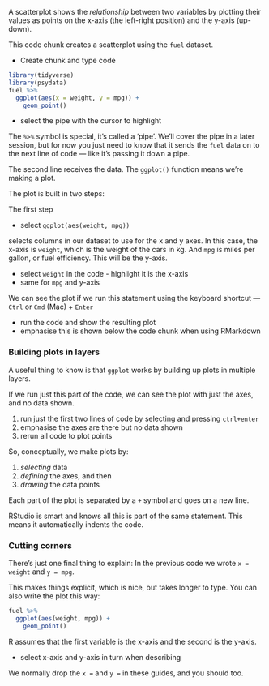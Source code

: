 A scatterplot shows the *relationship* between two variables by plotting their values as points on the x-axis (the
left-right position) and the y-axis (up-down).

This code chunk creates a scatterplot using the `fuel` dataset.

:::{.direction}
- Create chunk and type code
:::

```r
library(tidyverse)
library(psydata)
fuel %>%
  ggplot(aes(x = weight, y = mpg)) +
    geom_point()
```

:::{.direction}
- select the pipe with the cursor to highlight
:::

The `%>%` symbol is special, it's called a 'pipe'. We'll cover the pipe in a later session, but for now you just need to
know that it sends the `fuel` data on to the next line of code — like it's passing it down a pipe.

The second line receives the data. The `ggplot()` function means we're making a plot.

The plot is built in two steps:

The first step 

:::{.direction}
- select `ggplot(aes(weight, mpg))`
:::

selects columns in our dataset to use for the x and y axes. In this case, the x-axis is `weight`, which is the weight of
the cars in kg. And `mpg` is miles per gallon, or fuel efficiency. This will be the y-axis.

:::{.direction}
- select `weight` in the code - highlight it is the x-axis
- same for `mpg` and y-axis
:::


We can see the plot if we run this statement using the keyboard shortcut — `Ctrl` or `Cmd` (Mac) + `Enter`

:::{.direction}
- run the code and show the resulting plot
- emphasise this is shown below the code chunk when using RMarkdown
:::


### Building plots in layers

A useful thing to know is that `ggplot` works by building up plots in multiple layers.

If we run just this part of the code, we can see the plot with just the axes, and no data shown.


:::{.direction}
1. run just the first two lines of code by selecting and pressing `ctrl+enter`
2. emphasise the axes are there but no data shown
3. rerun all code to plot points
:::


So, conceptually, we make plots by:

1. *selecting* data
2. *defining* the axes, and then
3. *drawing* the data points

Each part of the plot is separated by a `+` symbol and goes on a new line.

RStudio is smart and knows all this is part of the same statement.
This means it automatically indents the code.

### Cutting corners

There's just one final thing to explain:  In the previous code we wrote `x = weight` and `y = mpg`.

This makes things explicit, which is nice, but takes longer to type. You can also write the plot this way:

```r
fuel %>%
  ggplot(aes(weight, mpg)) +
    geom_point()         
```

R assumes that the first variable is the x-axis and the second is the y-axis.

:::{.direction}
- select x-axis and y-axis in turn when describing
:::

We normally drop the `x =` and `y =` in these guides, and you should too.
